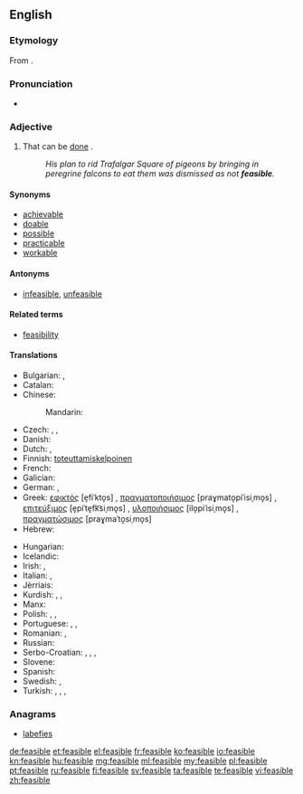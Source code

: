 ==English==

===Etymology===
From {{etyl|fro}} {{term|faisable|lang=fro}}.

===Pronunciation===
* {{IPA|/ˈfiːzəˌbəl/}}

===Adjective===
{{en-adj}}

# That can be [[do]]ne {{soplink|in|practice}}.
#: ''His plan to rid Trafalgar Square of pigeons by bringing in peregrine falcons to eat them was dismissed as not '''feasible'''.''

====Synonyms====
* [[achievable]]
* [[doable]]
* [[possible]]
* [[practicable]]
* [[workable]]

====Antonyms====
* [[infeasible]], [[unfeasible]]

====Related terms====
* [[feasibility]]

====Translations====
{{trans-top|that can be done in practice}}
* Bulgarian: {{t+|bg|изпълним|sc=Cyrl}}, {{t+|bg|осъществим|sc=Cyrl}}
* Catalan: {{t-|ca|factible}}
* Chinese:
*: Mandarin: {{t|cmn|可行|alt=可行的|sc=Hani|tr=kěxíng de}}
* Czech: {{t-|cs|uskutečnitelný|m}}, {{t-|cs|proveditelný|m}}, {{t+|cs|možný|m}}
* Danish: {{t-|da|mulig}}
* Dutch: {{t+|nl|mogelijk}}, {{t+|nl|haalbaar}}
* Finnish: [[toteuttamiskelpoinen]]
* French: {{t+|fr|faisable}}
* Galician: {{t|gl|factible}}
* German: {{t-|de|durchführbar}}, {{t+|de|machbar}}
* Greek: [[εφικτός]] [e̞fiˈkto̞s] {{m}}, [[πραγματοποιήσιμος]] [praɣmato̞piˈisiˌmo̞s] {{m}}, [[επιτεύξιμος]] [e̞piˈte̞fk͡siˌmo̞s] {{m}}, [[υλοποιήσιμος]] [ilo̞piˈisiˌmo̞s] {{m}}, [[πραγματώσιμος]] [praɣmaˈto̞siˌmo̞s] {{m}}
* Hebrew: {{t-|he|בר ביצוע|tr=bar bitzua}}
{{trans-mid}}
* Hungarian: {{t+|hu|megvalósítható}}
* Icelandic: {{t-|is|mögulegt}}
* Irish: {{t-|ga|féideartha}}, {{t-|ga|indéanta}}
* Italian: {{t+|it|fattibile}}, {{t+|it|realizzabile}}
* Jèrriais: {{tø|roa-jer|faîthabl'ye|m|f}}
* Kurdish: {{t+|ku|gengaz}}, {{t+|ku|mimkin}}, {{t+|ku|pêkan}}
* Manx: {{t-|gv|yn-jannoo}}
* Polish: {{t|pl|możliwy}}, {{t|pl|osiągalny}}, {{t|pl|wykonalny}}
* Portuguese: {{t+|pt|possível}}, {{t+|pt|factível}}, {{t+|pt|viável}}
* Romanian: {{t+|ro|fezabil}}, {{t-|ro|facibil|m|n}}
* Russian: {{t+|ru|возможный}}
* Serbo-Croatian: {{t-|sh|izvodljivo}}, {{t-|sh|praktično}}, {{t-|sh|primjenljivo}}, {{t-|sh|izvediv}}
* Slovene: {{t|sl|izvedljivo}}
* Spanish: {{t+|es|factible}}
* Swedish: {{t+|sv|genomförbar}}, {{t+|sv|möjlig}}
* Turkish: {{t+|tr|kılgın}}, {{t+|tr|mümkün}}, {{t+|tr|olası}}, {{t-|tr|yapılabilir}}
{{trans-bottom}}

===Anagrams===
* [[labefies#English|labefies]]

[[de:feasible]]
[[et:feasible]]
[[el:feasible]]
[[fr:feasible]]
[[ko:feasible]]
[[io:feasible]]
[[kn:feasible]]
[[hu:feasible]]
[[mg:feasible]]
[[ml:feasible]]
[[my:feasible]]
[[pl:feasible]]
[[pt:feasible]]
[[ru:feasible]]
[[fi:feasible]]
[[sv:feasible]]
[[ta:feasible]]
[[te:feasible]]
[[vi:feasible]]
[[zh:feasible]]